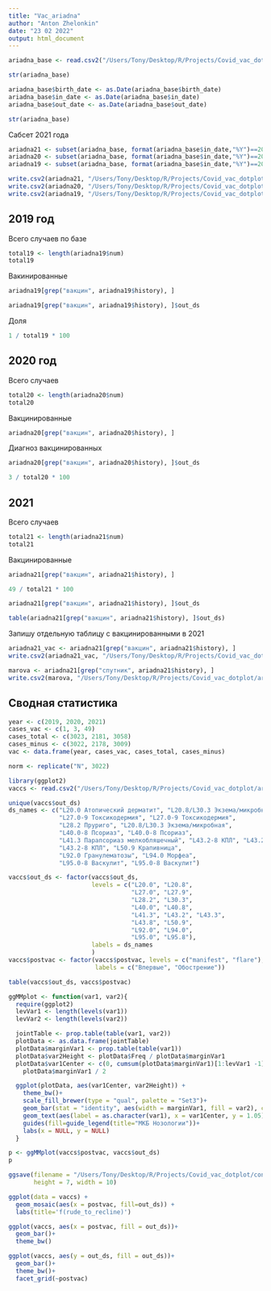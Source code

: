 ```yaml
---
title: "Vac_ariadna"
author: "Anton Zhelonkin"
date: "23 02 2022"
output: html_document
---
```

```r
ariadna_base <- read.csv2("/Users/Tony/Desktop/R/Projects/Covid_vac_dotplot/ariadna/ariadna_all.csv")
```
```r
str(ariadna_base)
```
```r
ariadna_base$birth_date <- as.Date(ariadna_base$birth_date)
ariadna_base$in_date <- as.Date(ariadna_base$in_date)
ariadna_base$out_date <- as.Date(ariadna_base$out_date)
```

```r
str(ariadna_base)
```
Cабсет 2021 года


```r
ariadna21 <- subset(ariadna_base, format(ariadna_base$in_date,"%Y")==2021)
ariadna20 <- subset(ariadna_base, format(ariadna_base$in_date,"%Y")==2020)
ariadna19 <- subset(ariadna_base, format(ariadna_base$in_date,"%Y")==2019)

write.csv2(ariadna21, "/Users/Tony/Desktop/R/Projects/Covid_vac_dotplot/ariadna/ariadna21.csv", row.names = FALSE)
write.csv2(ariadna20, "/Users/Tony/Desktop/R/Projects/Covid_vac_dotplot/ariadna/ariadna20.csv", row.names = FALSE)
write.csv2(ariadna19, "/Users/Tony/Desktop/R/Projects/Covid_vac_dotplot/ariadna/ariadna19.csv", row.names = FALSE)
```

## 2019 год
Всего случаев по базе
```r
total19 <- length(ariadna19$num)
total19
```

Вакинированные
```r
ariadna19[grep("вакцин", ariadna19$history), ]
```
```r
ariadna19[grep("вакцин", ariadna19$history), ]$out_ds
```


Доля
```r
1 / total19 * 100
```


## 2020 год
Всего случаев
```r
total20 <- length(ariadna20$num)
total20
```
Вакцинированные
```r
ariadna20[grep("вакцин", ariadna20$history), ]
```
Диагноз вакцинированных
```r
ariadna20[grep("вакцин", ariadna20$history), ]$out_ds
```



```r
3 / total20 * 100
```


## 2021
Всего случаев
```r
total21 <- length(ariadna21$num)
total21
```
Вакцинированные
```r
ariadna21[grep("вакцин", ariadna21$history), ]
```

```r
49 / total21 * 100
```
```r
ariadna21[grep("вакцин", ariadna21$history), ]$out_ds
```

```r
table(ariadna21[grep("вакцин", ariadna21$history), ]$out_ds)
```
Запишу отдельную таблицу с вакцинированными в 2021
```r
ariadna21_vac <- ariadna21[grep("вакцин", ariadna21$history), ]
write.csv2(ariadna21_vac, "/Users/Tony/Desktop/R/Projects/Covid_vac_dotplot/ariadna/ariadna21_vac.csv", row.names = FALSE)
```




```r
marova <- ariadna21[grep("спутник", ariadna21$history), ]
write.csv2(marova, "/Users/Tony/Desktop/R/Projects/Covid_vac_dotplot/ariadna/marova.csv", row.names = FALSE)
```


## Сводная статистика
```r
year <- c(2019, 2020, 2021)
cases_vac <- c(1, 3, 49)
cases_total <- c(3023, 2181, 3058)
cases_minus <- c(3022, 2178, 3009)
vac <- data.frame(year, cases_vac, cases_total, cases_minus)

norm <- replicate("N", 3022)
```

```r
library(ggplot2)
vaccs <- read.csv2("/Users/Tony/Desktop/R/Projects/Covid_vac_dotplot/ariadna/ariadna21_vac_eyeviewed.csv")
```


```r
unique(vaccs$out_ds)
ds_names <- c("L20.0 Атопический дерматит", "L20.8/L30.3 Экзема/микробная",
              "L27.0-9 Токсикодермия", "L27.0-9 Токсикодермия",
              "L28.2 Пруриго", "L20.8/L30.3 Экзема/микробная",
              "L40.0-8 Псориаз", "L40.0-8 Псориаз",
              "L41.3 Парапсориаз мелкобляшечный", "L43.2-8 КПЛ", "L43.2-8 КПЛ",
              "L43.2-8 КПЛ", "L50.9 Крапивница",
              "L92.0 Гранулематозы", "L94.0 Морфеа",
              "L95.0-8 Васкулит", "L95.0-8 Васкулит")

vaccs$out_ds <- factor(vaccs$out_ds, 
                       levels = c("L20.0", "L20.8",
                                  "L27.0", "L27.9",
                                  "L28.2", "L30.3",
                                  "L40.0", "L40.8",
                                  "L41.3", "L43.2", "L43.3",
                                  "L43.8", "L50.9",
                                  "L92.0", "L94.0",
                                  "L95.0", "L95.8"),
                       labels = ds_names
                       )
vaccs$postvac <- factor(vaccs$postvac, levels = c("manifest", "flare"),
                        labels = c("Впервые", "Обострение"))
```
```r
table(vaccs$out_ds, vaccs$postvac)
```


```r
ggMMplot <- function(var1, var2){
  require(ggplot2)
  levVar1 <- length(levels(var1))
  levVar2 <- length(levels(var2))

  jointTable <- prop.table(table(var1, var2))
  plotData <- as.data.frame(jointTable)
  plotData$marginVar1 <- prop.table(table(var1))
  plotData$var2Height <- plotData$Freq / plotData$marginVar1
  plotData$var1Center <- c(0, cumsum(plotData$marginVar1)[1:levVar1 -1]) +
    plotData$marginVar1 / 2

  ggplot(plotData, aes(var1Center, var2Height)) +
    theme_bw()+
    scale_fill_brewer(type = "qual", palette = "Set3")+
    geom_bar(stat = "identity", aes(width = marginVar1, fill = var2), col = "Black") +
    geom_text(aes(label = as.character(var1), x = var1Center, y = 1.05)) +
    guides(fill=guide_legend(title="МКБ Нозологии"))+
    labs(x = NULL, y = NULL)
  }

p <- ggMMplot(vaccs$postvac, vaccs$out_ds)
p
```
```r
ggsave(filename = "/Users/Tony/Desktop/R/Projects/Covid_vac_dotplot/contingency.png", plot = p, dpi = 400,
       height = 7, width = 10)
```



```r
ggplot(data = vaccs) +
  geom_mosaic(aes(x = postvac, fill=out_ds)) + 
  labs(title='f(rude_to_recline)')
```

```r
ggplot(vaccs, aes(x = postvac, fill = out_ds))+
  geom_bar()+
  theme_bw()
```


```r
ggplot(vaccs, aes(y = out_ds, fill = out_ds))+
  geom_bar()+
  theme_bw()+
  facet_grid(~postvac)
```

